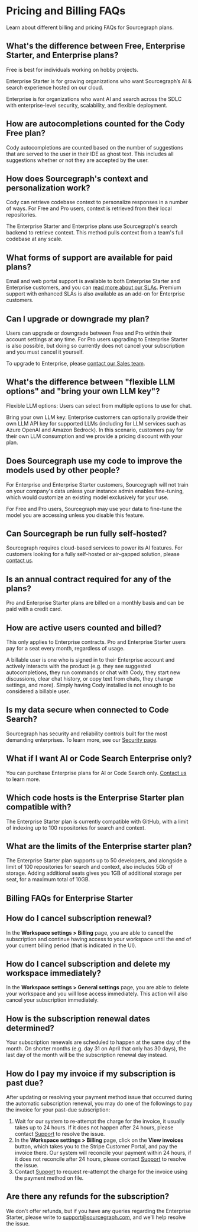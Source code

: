 # Pricing and Billing FAQs

<p className="subtitle">Learn about different billing and pricing FAQs for Sourcegraph plans.</p>

## What's the difference between Free, Enterprise Starter, and Enterprise plans?

Free is best for individuals working on hobby projects.

Enterprise Starter is for growing organizations who want Sourcegraph’s AI & search experience hosted on our cloud.

Enterprise is for organizations who want AI and search across the SDLC with enterprise-level security, scalability, and flexible deployment.

## How are autocompletions counted for the Cody Free plan?

Cody autocompletions are counted based on the number of suggestions that are served to the user in their IDE as ghost text. This includes all suggestions whether or not they are accepted by the user.

## How does Sourcegraph's context and personalization work?

Cody can retrieve codebase context to personalize responses in a number of ways. For Free and Pro users, context is retrieved from their local repositories.

The Enterprise Starter and Enterprise plans use Sourcegraph's search backend to retrieve context. This method pulls context from a team's full codebase at any scale.

## What forms of support are available for paid plans?

Email and web portal support is available to both Enterprise Starter and Enterprise customers, and you can [read more about our SLAs](/sla). Premium support with enhanced SLAs is also available as an add-on for Enterprise customers.

## Can I upgrade or downgrade my plan?

Users can upgrade or downgrade between Free and Pro within their account settings at any time. For Pro users upgrading to Enterprise Starter is also possible, but doing so currently does not cancel your subscription and you must cancel it yourself.

To upgrade to Enterprise, please [contact our Sales team](https://sourcegraph.com/contact/request-info).

## What's the difference between "flexible LLM options" and "bring your own LLM key"?

Flexible LLM options: Users can select from multiple options to use for chat.

Bring your own LLM key: Enterprise customers can optionally provide their own LLM API key for supported LLMs (including for LLM services such as Azure OpenAI and Amazon Bedrock). In this scenario, customers pay for their own LLM consumption and we provide a pricing discount with your plan.

## Does Sourcegraph use my code to improve the models used by other people?

For Enterprise and Enterprise Starter customers, Sourcegraph will not train on your company's data unless your instance admin enables fine-tuning, which would customize an existing model exclusively for your use.

For Free and Pro users, Sourcegraph may use your data to fine-tune the model you are accessing unless you disable this feature.

## Can Sourcegraph be run fully self-hosted?

Sourcegraph requires cloud-based services to power its AI features. For customers looking for a fully self-hosted or air-gapped solution, please [contact us](https://sourcegraph.com/contact/request-info).

## Is an annual contract required for any of the plans?

Pro and Enterprise Starter plans are billed on a monthly basis and can be paid with a credit card.

## How are active users counted and billed?

<Callout type="note">This only applies to Enterprise contracts. Pro and Enterprise Starter users pay for a seat every month, regardless of usage.</Callout>

‍A billable user is one who is signed in to their Enterprise account and actively interacts with the product (e.g. they see suggested autocompletions, they run commands or chat with Cody, they start new discussions, clear chat history, or copy text from chats, they change settings, and more). Simply having Cody installed is not enough to be considered a billable user.

## Is my data secure when connected to Code Search?

Sourcegraph has security and reliability controls built for the most demanding enterprises. To learn more, see our [Security page](https://sourcegraph.netlify.app/security).

## What if I want AI or Code Search Enterprise only?

You can purchase Enterprise plans for AI or Code Search only. [Contact us](https://sourcegraph.com/contact/request-info) to learn more.

## Which code hosts is the Enterprise Starter plan compatible with?

The Enterprise Starter plan is currently compatible with GitHub, with a limit of indexing up to 100 repositories for search and context.

## What are the limits of the Enterprise starter plan?

The Enterprise Starter plan supports up to 50 developers, and alongside a limit of 100 repositories for search and context, also includes 5Gb of storage. Adding additional seats gives you 1GB of additional storage per seat, for a maximum total of 10GB.

## Billing FAQs for Enterprise Starter

## How do I cancel subscription renewal?

In the **Workspace settings > Billing** page, you are able to cancel the subscription and continue having access to your workspace until the end of your current billing period (that is indicated in the UI).

## How do I cancel subscription and delete my workspace immediately?

In the **Workspace settings > General settings** page, you are able to delete your workspace and you will lose access immediately. This action will also cancel your subscription immediately.

## How is the subscription renewal dates determined?

Your subscription renewals are scheduled to happen at the same day of the month. On shorter months (e.g. day 31 on April that only has 30 days), the last day of the month will be the subscription renewal day instead.

## How do I pay my invoice if my subscription is past due?

After updating or resolving your payment method issue that occurred during the automatic subscription renewal, you may do one of the followings to pay the invoice for your past-due subscription:

1. Wait for our system to re-attempt the charge for the invoice, it usually takes up to 24 hours. If it does not happen after 24 hours, please contact [Support](support@sourcegraph.com) to resolve the issue.
1. In the **Workspace settings > Billing** page, click on the **View invoices** button, which takes you to the Stripe Customer Portal, and pay the invoice there. Our system will reconcile your payment within 24 hours, if it does not reconcile after 24 hours, please contact [Support](support@sourcegraph.com) to resolve the issue.
1. Contact [Support](support@sourcegraph.com) to request re-attempt the charge for the invoice using the payment method on file.

## Are there any refunds for the subscription?

We don't offer refunds, but if you have any queries regarding the Enterprise Starter, please write to support@sourcegraph.com, and we'll help resolve the issue.
